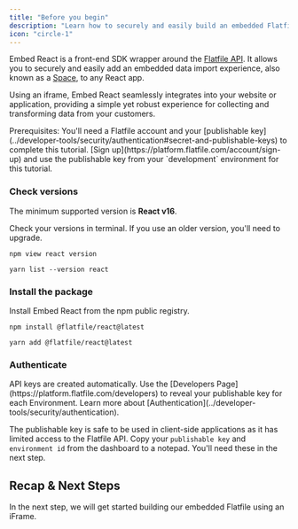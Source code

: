 ```yaml
---
title: "Before you begin"
description: "Learn how to securely and easily build an embedded Flatfile import experience into your client-side application"
icon: "circle-1"
---
```


Embed React is a front-end SDK wrapper around the [Flatfile API](https://reference.flatfile.com/docs/api/). It allows you to securely and easily add an embedded data import experience, also known as a [Space](/concepts/spaces), to any React app.

Using an iframe, Embed React seamlessly integrates into your website or application, providing a simple yet robust experience for collecting and transforming data from your customers.

<Info>
Prerequisites: You'll need a Flatfile account and your [publishable key](../developer-tools/security/authentication#secret-and-publishable-keys) to complete this tutorial. [Sign up](https://platform.flatfile.com/account/sign-up) and use the publishable key from your `development` environment for this tutorial.
</Info>

### Check versions

The minimum supported version is **React v16**.

Check your versions in terminal. If you use an older version, you'll need to upgrade.

<CodeGroup>

```npm npm
npm view react version
```

```yarn yarn
yarn list --version react
```

</CodeGroup>

### Install the package

Install Embed React from the npm public registry.

<CodeGroup>

```npm npm
npm install @flatfile/react@latest
```

```yarn yarn
yarn add @flatfile/react@latest
```

</CodeGroup>

### Authenticate

<Info>
  API keys are created automatically. Use the [Developers
  Page](https://platform.flatfile.com/developers) to reveal your publishable key for
  each Environment. Learn more about [Authentication](../developer-tools/security/authentication).
</Info>

The publishable key is safe to be used in client-side applications as it has limited access to the Flatfile API. 
Copy your `publishable key` and `environment id` from the dashboard to a notepad.
You'll need these in the next step.

## Recap & Next Steps

In the next step, we will get started building our embedded Flatfile using an iFrame.


